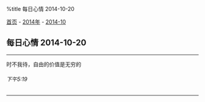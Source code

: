 %title 每日心情 2014-10-20

[[../../../index|首页]] - [[../index|2014年]] - [[index|2014-10]]
==每日心情 2014-10-20==
----
时不我待，自由的价值是无穷的
======下午5:19======
----
